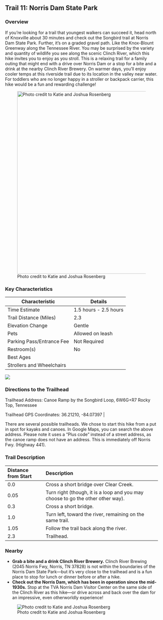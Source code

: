 ## Trail 11: Norris Dam State Park

### Overview

If you're looking for a trail that youngest walkers can succeed it, head north of Knoxville about 30 minutes and check out the Songbird trail at Norris Dam State Park. Further, it's on a graded gravel path. Like the Knox-Blount Greenway along the Tennessee River. You may be surprised by the variety and quantity of wildlife you see along the scenic Clinch River, which this hike invites you to enjoy as you stroll. This is a relaxing trail for a family outing that might end with a drive over Norris Dam or a stop for a bite and a drink at the nearby Clinch River Brewery. On warmer days, you'll enjoy cooler temps at this riverside trail due to its location in the valley near water. For toddlers who are no longer happy in a stroller or backpack carrier, this hike would be a fun and rewarding challenge!

![Photo credit to Katie and Joshua Rosenberg](img/trail-11-figure-01.jpg){width="600"}

### Key Characteristics

| **Characteristic**        | **Details**           |
|---------------------------|-----------------------|
| Time Estimate             | 1.5 hours - 2.5 hours |
| Trail Distance (Miles)    | 2.3                   |
| Elevation Change          | Gentle                |
| Pets                      | Allowed on leash      |
| Parking Pass/Entrance Fee | Not Required          |
| Restroom(s)               | No                    |
| Best Ages                 |                       |
| Strollers and Wheelchairs |                       |

![](maps/trail-11-map.jpeg)

### Directions to the Trailhead

Trailhead Address: Canoe Ramp by the Songbird Loop, 6W6G+R7 Rocky Top, Tennessee

Trailhead GPS Coordinates: 36.21210, -84.07397 \|

There are several possible trailheads. We chose to start this hike from a put in spot for kayaks and canoes. In Google Maps, you can search the above address. Please note it uses a "Plus code" instead of a street address, as the canoe ramp does not have an address. This is immediately off Norris Fwy. (Highway 441).

### Trail Description

| Distance from Start | Description                                                                     |
|:-----------------|:-----------------------------------------------------|
| 0.0                 | Cross a short bridge over Clear Creek.                                          |
| 0.05                | Turn right (though, it is a loop and you may choose to go the other other way). |
| 0.3                 | Cross a short bridge.                                                           |
| 1.0                 | Turn left, toward the river, remaining on the same trail.                       |
| 1.05                | Follow the trail back along the river.                                          |
| 2.3                 | Trailhead.                                                                      |

### Nearby

-   **Grab a bite and a drink Clinch River Brewery.** Clinch River Brewing (2045 Norris Fwy, Norris, TN 37828) is not within the boundaries of the Norris Dam State Park---but it's very close to the trailhead and is a fun place to stop for lunch or dinner before or after a hike.
-   **Check out the Norris Dam, which has been in operation since the mid-1930s.** Stop at the TVA Norris Dam Visitor Center on the same side of the Clinch River as this hike—or drive across and back over the dam for an impressive, even otherworldly experience!

![Photo credit to Katie and Joshua Rosenberg](img/norris%20dam.jpg)
